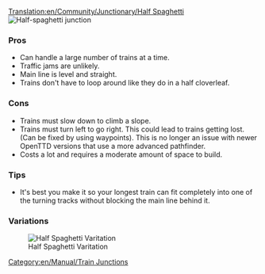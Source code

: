 [[Translation:en/Community/Junctionary/Half Spaghetti]]
{{en/Community/Junctionary/Navigation}}
[[File:en/Community/Junctionary/3way halfspaghetti.png|frame|none|Half-spaghetti junction]]

===Pros===
*Can handle a large number of trains at a time. 
*Traffic jams are unlikely. 
*Main line is level and straight.
*Trains don't have to loop around like they do in a half cloverleaf. 

===Cons===
*Trains must slow down to climb a slope. 
*Trains must turn left to go right. This could lead to trains getting lost. (Can be fixed by using waypoints). This is no longer an issue with newer OpenTTD versions that use a more advanced pathfinder. 
*Costs a lot and requires a moderate amount of space to build.

===Tips===
*It's best you make it so your longest train can fit completely into one of the turning tracks without blocking the main line behind it.

[[Category:en/Manual/Train Junctions]]

===Variations===

[[File:en/Community/Junctionary/Half spaghetti.jpeg|frame|none|Half Spaghetti Varitation]]